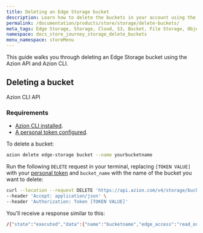 ```yaml
---
title: Deleting an Edge Storage bucket
description: Learn how to delete the buckets in your account using the Azion API and Azion CLI.
permalink: /documentation/products/store/storage/delete-buckets/
meta_tags: Edge Storage, Storage, Cloud, S3, Bucket, File Storage, Object Storage, API, Azion CLI, Delete Buckets
namespace: docs_store_journey_storage_delete_buckets
menu_namespace: storeMenu
---
```



This guide walks you through deleting an Edge Storage bucket using the Azion API and Azion CLI. 

## Deleting a bucket

<Tabs client:visible>
    <Fragment slot="tab.cli">Azion CLI</Fragment>
    <Fragment slot="tab.api">API</Fragment>

<Fragment slot="panel.cli">

### Requirements 

- [Azion CLI installed](/en/documentation/products/azion-cli/overview/#installing-azion-cli). 
- [A personal token configured](/en/documentation/devtools/cli/globals/#token).

To delete a bucket: 

```bash 
azion delete edge-storage bucket --name yourbucketname
```

</Fragment>

<Fragment slot="panel.api">
 
Run the following `DELETE` request in your terminal, replacing `[TOKEN VALUE]` with your [personal token](/en/documentation/products/guides/personal-tokens/) and `bucket_name` with the name of the bucket you want to delete:

```bash
curl --location --request DELETE 'https://api.azion.com/v4/storage/buckets/bucket_name' \
--header 'Accept: application/json' \
--header 'Authorization: Token [TOKEN VALUE]'
```

You'll receive a response similar to this: 

```bash 
/{"state":"executed","data":{"name":"bucketname","edge_access":"read_only"}}% 
```
</Fragment>

</Tabs>

